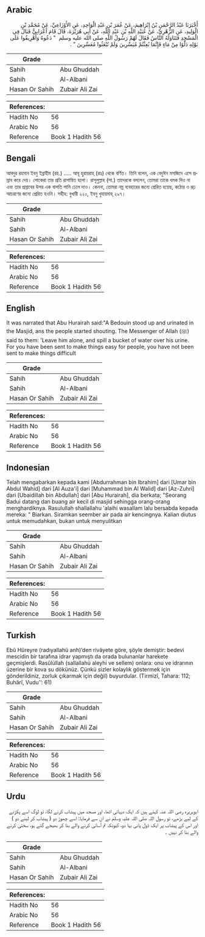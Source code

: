 ## Arabic


<div dir="rtl" lang="ar" style={{fontSize:'larger',backgroundColor:'#f8f9fa',padding:20}}>
أَخْبَرَنَا عَبْدُ الرَّحْمَنِ بْنُ إِبْرَاهِيمَ، عَنْ عُمَرَ بْنِ عَبْدِ الْوَاحِدِ، عَنِ الأَوْزَاعِيِّ، عَنْ مُحَمَّدِ بْنِ الْوَلِيدِ، عَنِ الزُّهْرِيِّ، عَنْ عُبَيْدِ اللَّهِ بْنِ عَبْدِ اللَّهِ، عَنْ أَبِي هُرَيْرَةَ، قَالَ قَامَ أَعْرَابِيٌّ فَبَالَ فِي الْمَسْجِدِ فَتَنَاوَلَهُ النَّاسُ فَقَالَ لَهُمْ رَسُولُ اللَّهِ صلى الله عليه وسلم ‏ "‏ دَعُوهُ وَأَهْرِيقُوا عَلَى بَوْلِهِ دَلْوًا مِنْ مَاءٍ فَإِنَّمَا بُعِثْتُمْ مُيَسِّرِينَ وَلَمْ تُبْعَثُوا مُعَسِّرِينَ ‏"‏ ‏.‏
</div>
<div style={{backgroundColor:'#f8f9fa',padding:20, marginBottom: 10}}><table> <thead> <tr> <th>Grade</th> <th></th> </tr> </thead> <tbody> <tr><td>Sahih</td><td>Abu Ghuddah</td></tr><tr><td>Sahih</td><td>Al-Albani</td></tr><tr><td>Hasan Or Sahih</td><td>Zubair Ali Zai</td></tr></tbody></table><table> <thead> <tr> <th>References:</th> <th></th> </tr> </thead> <tbody><tr><td>Hadith No</td><td>56</td></tr><tr><td>Arabic No</td><td>56</td></tr><tr><td>Reference</td><td>Book 1 Hadith 56</td></tr></tbody></table></div>

## Bengali


<div dir="ltr" lang="bn" style={{fontSize:'larger',backgroundColor:'#f8f9fa',padding:20}}>
আবদুর রহমান ইবনু ইব্রাহীম (রহ.) ..... আবূ হুরায়রাহ্ (রাঃ) থেকে বর্ণিত। তিনি বলেন, এক বেদুঈন মসজিদে এসে প্রস্রাব করে দেয়। লোকেরা তার প্রতি রাগান্বিত হলো। রাসূলুল্লাহ (সা.) তাদেরকে বললেন, তোমরা তাকে ধমক দিও না এবং তার প্রস্রাবের উপর এক বালতি পানি ঢেলে দাও। কেননা, তোমরা নম্র ব্যবহারের জন্যে প্রেরিত হয়েছ, কঠোর ও রূঢ় আচরণের জন্যে প্রেরিত হওনি। সহীহ: বুখারী ২২০, ইবনু খুযায়মাহ্ ২৯৭।
</div>
<div style={{backgroundColor:'#f8f9fa',padding:20, marginBottom: 10}}><table> <thead> <tr> <th>Grade</th> <th></th> </tr> </thead> <tbody> <tr><td>Sahih</td><td>Abu Ghuddah</td></tr><tr><td>Sahih</td><td>Al-Albani</td></tr><tr><td>Hasan Or Sahih</td><td>Zubair Ali Zai</td></tr></tbody></table><table> <thead> <tr> <th>References:</th> <th></th> </tr> </thead> <tbody><tr><td>Hadith No</td><td>56</td></tr><tr><td>Arabic No</td><td>56</td></tr><tr><td>Reference</td><td>Book 1 Hadith 56</td></tr></tbody></table></div>

## English


<div dir="ltr" lang="en" style={{fontSize:'larger',backgroundColor:'#f8f9fa',padding:20}}>
It was narrated that Abu Hurairah said:"A Bedouin stood up and urinated in the Masjid, ans the people started shouting. The Messenger of Allah (ﷺ) said to them: 'Leave him alone, and spill a bucket of water over his urine. For you have been sent to make things easy for people, you have not been sent to make things difficult
</div>
<div style={{backgroundColor:'#f8f9fa',padding:20, marginBottom: 10}}><table> <thead> <tr> <th>Grade</th> <th></th> </tr> </thead> <tbody> <tr><td>Sahih</td><td>Abu Ghuddah</td></tr><tr><td>Sahih</td><td>Al-Albani</td></tr><tr><td>Hasan Or Sahih</td><td>Zubair Ali Zai</td></tr></tbody></table><table> <thead> <tr> <th>References:</th> <th></th> </tr> </thead> <tbody><tr><td>Hadith No</td><td>56</td></tr><tr><td>Arabic No</td><td>56</td></tr><tr><td>Reference</td><td>Book 1 Hadith 56</td></tr></tbody></table></div>

## Indonesian


<div dir="ltr" lang="id" style={{fontSize:'larger',backgroundColor:'#f8f9fa',padding:20}}>
Telah mengabarkan kepada kami [Abdurrahman bin Ibrahim] dari [Umar bin Abdul Wahid] dari [Al Auza'i] dari [Muhammad bin Al Walid] dari [Az-Zuhri] dari [Ubaidillah bin Abdullah] dari [Abu Hurairah], dia berkata; "Seorang Badui datang dan buang air kecil di masjid sehingga orang-orang menghardiknya. Rasulullah shallallahu 'alaihi wasallam lalu bersabda kepada mereka: " Biarkan. Siramkan seember air pada air kencingnya. Kalian diutus untuk memudahkan, bukan untuk menyulitkan
</div>
<div style={{backgroundColor:'#f8f9fa',padding:20, marginBottom: 10}}><table> <thead> <tr> <th>Grade</th> <th></th> </tr> </thead> <tbody> <tr><td>Sahih</td><td>Abu Ghuddah</td></tr><tr><td>Sahih</td><td>Al-Albani</td></tr><tr><td>Hasan Or Sahih</td><td>Zubair Ali Zai</td></tr></tbody></table><table> <thead> <tr> <th>References:</th> <th></th> </tr> </thead> <tbody><tr><td>Hadith No</td><td>56</td></tr><tr><td>Arabic No</td><td>56</td></tr><tr><td>Reference</td><td>Book 1 Hadith 56</td></tr></tbody></table></div>

## Turkish


<div dir="ltr" lang="tr" style={{fontSize:'larger',backgroundColor:'#f8f9fa',padding:20}}>
Ebû Hûreyre (radıyallahü anh)’den rivâyete göre, şöyle demiştir: bedevi mescidin bir tarafına idrar yapmıştı da orada bulunanlar harekete geçmişlerdi. Rasûlüllah (sallallahü aleyhi ve sellem) onlara: onu ve idrarının üzerine bir kova su dökünüz. Çünkü sizler kolaylık göstermek için gönderildiniz, zorluk çıkarmak için değil) buyurdular. (Tirmizî, Tahara: 112; Buhârî, Vudu’’: 61)
</div>
<div style={{backgroundColor:'#f8f9fa',padding:20, marginBottom: 10}}><table> <thead> <tr> <th>Grade</th> <th></th> </tr> </thead> <tbody> <tr><td>Sahih</td><td>Abu Ghuddah</td></tr><tr><td>Sahih</td><td>Al-Albani</td></tr><tr><td>Hasan Or Sahih</td><td>Zubair Ali Zai</td></tr></tbody></table><table> <thead> <tr> <th>References:</th> <th></th> </tr> </thead> <tbody><tr><td>Hadith No</td><td>56</td></tr><tr><td>Arabic No</td><td>56</td></tr><tr><td>Reference</td><td>Book 1 Hadith 56</td></tr></tbody></table></div>

## Urdu


<div dir="rtl" lang="ur" style={{fontSize:'larger',backgroundColor:'#f8f9fa',padding:20}}>
ابوہریرہ رضی اللہ عنہ کہتے ہیں کہ ایک دیہاتی اٹھا، اور مسجد میں پیشاب کرنے لگا، تو لوگ اسے پکڑنے کے لیے بڑھے، تو رسول اللہ صلی اللہ علیہ وسلم نے ان سے فرمایا: اسے چھوڑ دو ( پیشاب کر لینے دو ) اور اس کے پیشاب پر ایک ڈول پانی بہا دو، کیونکہ تم آسانی کرنے والے بنا کر بھیجے گئے ہو، سختی کرنے والے بنا کر نہیں ۔
</div>
<div style={{backgroundColor:'#f8f9fa',padding:20, marginBottom: 10}}><table> <thead> <tr> <th>Grade</th> <th></th> </tr> </thead> <tbody> <tr><td>Sahih</td><td>Abu Ghuddah</td></tr><tr><td>Sahih</td><td>Al-Albani</td></tr><tr><td>Hasan Or Sahih</td><td>Zubair Ali Zai</td></tr></tbody></table><table> <thead> <tr> <th>References:</th> <th></th> </tr> </thead> <tbody><tr><td>Hadith No</td><td>56</td></tr><tr><td>Arabic No</td><td>56</td></tr><tr><td>Reference</td><td>Book 1 Hadith 56</td></tr></tbody></table></div>